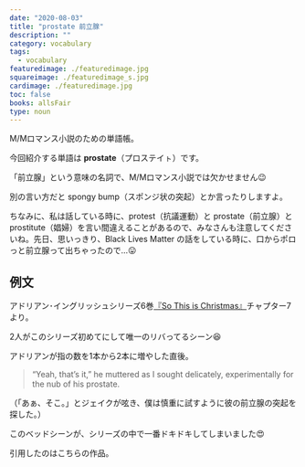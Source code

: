 ```yaml
---
date: "2020-08-03"
title: "prostate 前立腺"
description: ""
category: vocabulary
tags:
  - vocabulary
featuredimage: ./featuredimage.jpg
squareimage: ./featuredimage_s.jpg
cardimage: ./featuredimage.jpg
toc: false
books: allsFair
type: noun
---
```



M/Mロマンス小説のための単語帳。

今回紹介する単語は __prostate__（プロステイㇳ）です。  

「前立腺」という意味の名詞で、M/Mロマンス小説では欠かせません😉

別の言い方だと spongy bump（スポンジ状の突起）とか言ったりしますよ。

ちなみに、私は話している時に、protest（抗議運動）と prostate（前立腺）と prostitute（娼婦）を言い間違えることがあるので、みなさんも注意してくださいね。先日、思いっきり、Black Lives Matter の話をしている時に、口からポロっと前立腺って出ちゃったので…😛

## 例文

アドリアン･イングリッシュシリーズ6巻[『So This is Christmas』](/mm-romance/fair-chance/)チャプター7より。

2人がこのシリーズ初めてにして唯一のリバってるシーン😆

アドリアンが指の数を1本から2本に増やした直後。

<Blockquote srcName="So This is Christmas (The Adrien English Mysteries #6)" srcURL="https://amzn.to/30bIwqS" book>
“Yeah, that’s it,” he muttered as I sought delicately, experimentally for the nub of his prostate.
</Blockquote>

<p className="translation">（「あぁ、そこ。」とジェイクが呟き、僕は慎重に試すように彼の前立腺の突起を探した。）</p>

このベッドシーンが、シリーズの中で一番ドキドキしてしまいました😍

引用したのはこちらの作品。

<Amazon
  asin="B077ZGFZ7S"
  title="So This is Christmas (アドリアン･イングリッシュ #6)"
  url="https://amzn.to/3113J5T"
  author="ジョシュ･ラニヨン"
/>

<Amazon
  asin="B01N9AERR2"
  title="So This is Christmas (The Adrien English Mysteries #6)"
  url="https://amzn.to/3eXoTXz"
  author="https://amzn.to/30bIwqS"
/>
